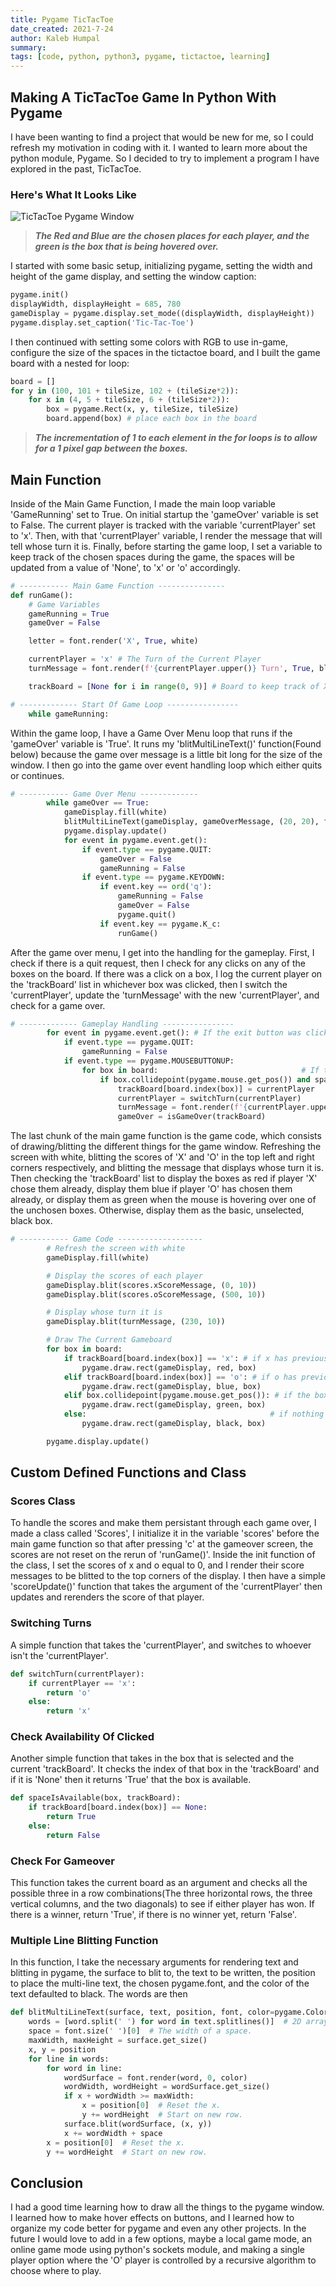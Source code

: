 ```yaml
---
title: Pygame TicTacToe
date_created: 2021-7-24
author: Kaleb Humpal
summary: 
tags: [code, python, python3, pygame, tictactoe, learning]
---
```


## Making A TicTacToe Game In Python With Pygame

I have been wanting to find a project that would be new for me, so I could refresh my motivation in coding with it. I wanted to learn more about the python module, Pygame. So I decided to try to implement a program I have explored in the past, TicTacToe.

### Here's What It Looks Like
<Image wide src="../../static/img/TicTacToe.png" alt="TicTacToe Pygame Window" />

> ***The Red and Blue are the chosen places for each player, and the green is the box that is being hovered over.***

I started with some basic setup, initializing pygame, setting the width and height of the game display, and setting the window caption:
~~~~python
pygame.init()
displayWidth, displayHeight = 685, 780
gameDisplay = pygame.display.set_mode((displayWidth, displayHeight))
pygame.display.set_caption('Tic-Tac-Toe')
~~~~

I then continued with setting some colors with RGB to use in-game, configure the size of the spaces in the tictactoe board, and I built the game board with a nested for loop:
~~~~python
board = []
for y in (100, 101 + tileSize, 102 + (tileSize*2)): 
	for x in (4, 5 + tileSize, 6 + (tileSize*2)):
		box = pygame.Rect(x, y, tileSize, tileSize)
		board.append(box) # place each box in the board	
~~~~

> ***The incrementation of 1 to each element in the for loops is to allow for a 1 pixel gap between the boxes.***

## Main Function
Inside of the Main Game Function, I made the main loop variable 'GameRunning' set to True. On initial startup the 'gameOver' variable is set to False. The current player is tracked with the variable 'currentPlayer' set to 'x'. Then, with that 'currentPlayer' variable, I render the message that will tell whose turn it is. Finally, before starting the game loop, I set a variable to keep track of the chosen spaces during the game, the spaces will be updated from a value of 'None', to 'x' or 'o' accordingly.
~~~~python
# ----------- Main Game Function ---------------
def runGame():
	# Game Variables
	gameRunning = True
	gameOver = False

	letter = font.render('X', True, white)

	currentPlayer = 'x' # The Turn of the Current Player
	turnMessage = font.render(f'{currentPlayer.upper()} Turn', True, black)

	trackBoard = [None for i in range(0, 9)] # Board to keep track of X's and O's

# ------------- Start Of Game Loop ----------------
	while gameRunning:
~~~~


Within the game loop, I have a Game Over Menu loop that runs if the 'gameOver' variable is 'True'. It runs my 'blitMultiLineText()' function(Found below) because the game over message is a little bit long for the size of the window. I then go into the game over event handling loop which either quits or continues.
~~~~python
# ----------- Game Over Menu -------------
		while gameOver == True:
			gameDisplay.fill(white)
			blitMultiLineText(gameDisplay, gameOverMessage, (20, 20), font, color=red)
			pygame.display.update()
			for event in pygame.event.get():
				if event.type == pygame.QUIT:
					gameOver = False
					gameRunning = False
				if event.type == pygame.KEYDOWN:
					if event.key == ord('q'):
						gameRunning = False
						gameOver = False
						pygame.quit()
					if event.key == pygame.K_c:
						runGame()
~~~~

After the game over menu, I get into the handling for the gameplay. First, I check if there is a quit request, then I check for any clicks on any of the boxes on the board. If there was a click on a box, I log the current player on the 'trackBoard' list in whichever box was clicked, then I switch the 'currentPlayer', update the 'turnMessage' with the new 'currentPlayer', and check for a game over.
~~~~python
# ------------- Gameplay Handling ----------------
		for event in pygame.event.get(): # If the exit button was clicked, exit the game
			if event.type == pygame.QUIT:
				gameRunning = False
			if event.type == pygame.MOUSEBUTTONUP:
				for box in board: 								 # If the mouse was clicked
					if box.collidepoint(pygame.mouse.get_pos()) and spaceIsAvailable(box, trackBoard): # Check if it was in a box on the board and if the box is available or not
						trackBoard[board.index(box)] = currentPlayer 	 # Make the board reflect the current player's choice
						currentPlayer = switchTurn(currentPlayer)
						turnMessage = font.render(f'{currentPlayer.upper()} Turn', True, black) # Re-render the turnMessage
						gameOver = isGameOver(trackBoard)
~~~~

The last chunk of the main game function is the game code, which consists of drawing/blitting the different things for the game window. Refreshing the screen with white, blitting the scores of 'X' and 'O' in the top left and right corners respectively, and blitting the message that displays whose turn it is. Then checking the 'trackBoard' list to display the boxes as red if player 'X' chose them already, display them blue if player 'O' has chosen them already, or display them as green when the mouse is hovering over one of the unchosen boxes. Otherwise, display them as the basic, unselected, black box.
~~~~python
# ----------- Game Code -------------------
		# Refresh the screen with white
		gameDisplay.fill(white)

		# Display the scores of each player
		gameDisplay.blit(scores.xScoreMessage, (0, 10))
		gameDisplay.blit(scores.oScoreMessage, (500, 10))

		# Display whose turn it is
		gameDisplay.blit(turnMessage, (230, 10))

		# Draw The Current Gameboard
		for box in board:
			if trackBoard[board.index(box)] == 'x': # if x has previously selected a box, display red
				pygame.draw.rect(gameDisplay, red, box)
			elif trackBoard[board.index(box)] == 'o': # if o has previously selected a box, display blue
				pygame.draw.rect(gameDisplay, blue, box)
			elif box.collidepoint(pygame.mouse.get_pos()): # if the box is being hovered over, display green
				pygame.draw.rect(gameDisplay, green, box)
			else: 										  # if nothing is/has happened to the box, display black
				pygame.draw.rect(gameDisplay, black, box)

		pygame.display.update()
~~~~

## Custom Defined Functions and Class

### Scores Class
To handle the scores and make them persistant through each game over, I made a class called 'Scores', I initialize it in the variable 'scores' before the main game function so that after pressing 'c' at the gameover screen, the scores are not reset on the rerun of 'runGame()'.
Inside the init function of the class, I set the scores of x and o equal to 0, and I render their score messages to be blitted to the top corners of the display.
I then have a simple 'scoreUpdate()' function that takes the argument of the 'currentPlayer' then updates and rerenders the score of that player.

### Switching Turns
A simple function that takes the 'currentPlayer', and switches to whoever isn't the 'currentPlayer'.
~~~~python
def switchTurn(currentPlayer):
	if currentPlayer == 'x':
		return 'o'
	else:
		return 'x'
~~~~

### Check Availability Of Clicked
Another simple function that takes in the box that is selected and the current 'trackBoard'. It checks the index of that box in the 'trackBoard' and if it is 'None' then it returns 'True' that the box is available.
~~~~python
def spaceIsAvailable(box, trackBoard):
	if trackBoard[board.index(box)] == None:
		return True
	else:
		return False
~~~~

### Check For Gameover 
This function takes the current board as an argument and checks all the possible three in a row combinations(The three horizontal rows, the three vertical columns, and the two diagonals) to see if either player has won. If there is a winner, return 'True', if there is no winner yet, return 'False'.


### Multiple Line Blitting Function
In this function, I take the necessary arguments for rendering text and blitting in pygame, the surface to blit to, the text to be written, the position to place the multi-line text, the chosen pygame.font, and the color of the text defaulted to black.
The words are then 
~~~~python
def blitMultiLineText(surface, text, position, font, color=pygame.Color('black')):
    words = [word.split(' ') for word in text.splitlines()]  # 2D array where each row is a list of words.
    space = font.size(' ')[0]  # The width of a space.
    maxWidth, maxHeight = surface.get_size()
    x, y = position
    for line in words:
        for word in line:
            wordSurface = font.render(word, 0, color)
            wordWidth, wordHeight = wordSurface.get_size()
            if x + wordWidth >= maxWidth:
                x = position[0]  # Reset the x.
                y += wordHeight  # Start on new row.
            surface.blit(wordSurface, (x, y))
            x += wordWidth + space
        x = position[0]  # Reset the x.
        y += wordHeight  # Start on new row.
~~~~

## Conclusion
I had a good time learning how to draw all the things to the pygame window. I learned how to make hover effects on buttons, and I learned how to organize my code better for pygame and even any other projects. 
In the future I would love to add in a few options, maybe a local game mode, an online game mode using python's sockets module, and making a single player option where the 'O' player is controlled by a recursive algorithm to choose where to play. 
